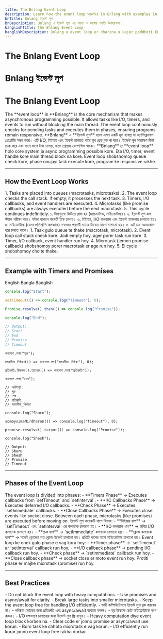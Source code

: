 ```yaml
---
title: The Bnlang Event Loop
description: Learn how the event loop works in Bnlang with examples in English, Bangla, and Banglish.
bnTitle: Bnlang ইভেন্ট লুপ
bnDescription: Bnlang এ ইভেন্ট লুপ এর ধারণা ও কাজের পদ্ধতি উদাহরণসহ।
banglishTitle: The Bnlang Event Loop
banglishDescription: Bnlang e event loop er dharona o kajer poddhoti English, Bangla ar Banglish e.
---
```


# <I18nEnglish>The Bnlang Event Loop</I18nEnglish>
# <I18nBangla>Bnlang ইভেন্ট লুপ</I18nBangla>
# <I18nBanglish>The Bnlang Event Loop</I18nBanglish>

<I18nEnglish>
The **event loop** in **Bnlang** is the core mechanism that makes asynchronous programming possible.  
It allows tasks like I/O, timers, and events to run without blocking the main thread.  
The event loop continuously checks for pending tasks and executes them in phases, ensuring programs remain responsive.
</I18nEnglish>

<I18nBangla>
**Bnlang** এ **ইভেন্ট লুপ** হলো এমন একটি মূল ব্যবস্থা যা অ্যাসিঙ্ক্রোনাস প্রোগ্রামিং সম্ভব করে।  
এটি I/O, টাইমার এবং ইভেন্ট চালাতে পারে মূল থ্রেড ব্লক না করে।  
ইভেন্ট লুপ সারাক্ষণ কিউ চেক করে এবং ধাপে ধাপে টাস্ক চালায়, ফলে প্রোগ্রাম রেসপন্সিভ থাকে।
</I18nBangla>

<I18nBanglish>
**Bnlang** e **event loop** holo core system ja async programming possible kore.  
Eta I/O, timer, event handle kore main thread block na kore.  
Event loop shobshomoy queue check kore, phase onujayi task execute kore, program ke responsive rakhe.
</I18nBanglish>

---

## How the Event Loop Works

<I18nEnglish>
1. Tasks are placed into queues (macrotasks, microtasks).  
2. The event loop checks the call stack. If empty, it processes the next task.  
3. Timers, I/O callbacks, and event handlers are executed.  
4. Microtasks (like promise callbacks) are always executed before the next macrotask.  
5. This cycle continues indefinitely.
</I18nEnglish>

<I18nBangla>
১. টাস্কগুলো কিউতে রাখা হয় (ম্যাক্রোটাস্ক, মাইক্রোটাস্ক)।  
২. ইভেন্ট লুপ কল স্ট্যাক পরীক্ষা করে। ফাঁকা থাকলে পরবর্তী টাস্ক চালায়।  
৩. টাইমার, I/O কলব্যাক এবং ইভেন্ট হ্যান্ডলার চালানো হয়।  
৪. মাইক্রোটাস্ক (যেমন প্রতিশ্রুতি কলব্যাক) সবসময় পরবর্তী ম্যাক্রোটাস্কের আগে চালানো হয়।  
৫. এই চক্র অনন্তকাল ধরে চলতে থাকে।
</I18nBangla>

<I18nBanglish>
1. Task gulo queue te thake (macrotask, microtask).  
2. Event loop call stack check kore. Jodi empty hoy, ager porer task run kore.  
3. Timer, I/O callback, event handler run hoy.  
4. Microtask (jemon promise callback) shobshomoy porer macrotask er age run hoy.  
5. Ei cycle shobshomoy cholte thake.
</I18nBanglish>

---

## Example with Timers and Promises

<Tabs defaultValue="english" className="w-full">
  <TabsList>
    <TabsTrigger value="english">English</TabsTrigger>
    <TabsTrigger value="bangla">Bangla</TabsTrigger>
    <TabsTrigger value="banglish">Banglish</TabsTrigger>
  </TabsList>

  <TabsContent value="english">

```js
console.log("Start");

setTimeout(() => console.log("Timeout"), 0);

Promise.resolve().then(() => console.log("Promise"));

console.log("End");

// Output:
// Start
// End
// Promise
// Timeout
```
  </TabsContent>

  <TabsContent value="bangla">

```bnl
কনসোল.লগ("শুরু");

সময়সীমা_নির্ধারণ(() => কনসোল.লগ("সময়সীমা_নির্ধারণ"), 0);

প্রতিশ্রুতি.রিজলভ().তারপর(() => কনসোল.লগ("প্রতিশ্রুতি"));

কনসোল.লগ("শেষ");

// আউটপুট:
// শুরু
// শেষ
// প্রতিশ্রুতি
// সময়সীমা_নির্ধারণ
```
  </TabsContent>

  <TabsContent value="banglish">

```bnl
console.log("Shuru");

somoysimaNirdharon(() => console.log("Timeout"), 0);

promise.resolve().tarpor(() => console.log("Promise"));

console.log("Shesh");

// Output:
// Shuru
// Shesh
// Promise
// Timeout
```
  </TabsContent>
</Tabs>

---

## Phases of the Event Loop

<I18nEnglish>
The event loop is divided into phases:  
- **Timers Phase** → Executes callbacks from `setTimeout` and `setInterval`.  
- **I/O Callbacks Phase** → Executes deferred I/O callbacks.  
- **Check Phase** → Executes `setImmediate` callbacks.  
- **Close Callbacks Phase** → Executes close events like socket close.  
Between each phase, microtasks (like promises) are executed before moving on.
</I18nEnglish>

<I18nBangla>
ইভেন্ট লুপ কয়েকটি ধাপে বিভক্ত:  
- **টাইমার ধাপ** → `setTimeout` এবং `setInterval` এর কলব্যাক চালানো হয়।  
- **I/O কলব্যাক ধাপ** → স্থগিত I/O কলব্যাক চালানো হয়।  
- **চেক ধাপ** → `setImmediate` কলব্যাক চালানো হয়।  
- **ক্লোজ কলব্যাক ধাপ** → সকেট ক্লোজের মত ক্লোজ ইভেন্ট চালানো হয়।  
প্রতিটি ধাপের মাঝে মাইক্রোটাস্ক চালানো হয়।
</I18nBangla>

<I18nBanglish>
Event loop ke onek gulo phase e vag kora hoy:  
- **Timer phase** → `setTimeout` ar `setInterval` callback run hoy.  
- **I/O callback phase** → pending I/O callback run hoy.  
- **Check phase** → `setImmediate` callback run hoy.  
- **Close callback phase** → socket close er moto event run hoy.  
Protiti phase er majhe microtask (promise) run hoy.
</I18nBanglish>

---

## Best Practices

<I18nEnglish>
- Do not block the event loop with heavy computations.  
- Use promises and async/await for clarity.  
- Break large tasks into smaller microtasks.  
- Keep the event loop free for handling I/O efficiently.
</I18nEnglish>

<I18nBangla>
- ভারী কম্পিউটেশনে ইভেন্ট লুপ ব্লক করবেন না।  
- পরিষ্কার কোডের জন্য প্রতিশ্রুতি এবং async/await ব্যবহার করুন।  
- বড় টাস্ককে ছোট মাইক্রোটাস্কে ভাগ করুন।  
- I/O দক্ষভাবে চালানোর জন্য ইভেন্ট লুপ ফ্রি রাখুন।
</I18nBangla>

<I18nBanglish>
- Heavy computation diye event loop block korben na.  
- Clear code er jonno promise ar async/await use korun.  
- Boro task ke chhoto microtask e vag korun.  
- I/O efficiently run korar jonno event loop free rakha dorkar.
</I18nBanglish>
